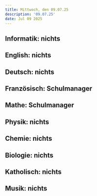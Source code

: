 ```yaml
---
title: Mittwoch, den 09.07.25
description: '09.07.25'
date: Jul 09 2025
---
```


## Informatik: nichts

## English: nichts

## Deutsch: nichts

## Französisch: Schulmanager

## Mathe: Schulmanager

## Physik: nichts

## Chemie: nichts

## Biologie: nichts

## Katholisch: nichts

## Musik: nichts
